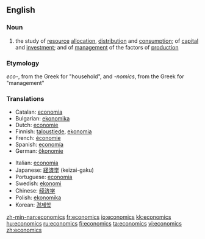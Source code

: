 ==English==
{{wikipedia}}

===Noun===
{{en-noun|-}}

# {{cattag|Social sciences}} the study of [[resource]] [[allocation]], [[distribution]] and [[consumption]]; of [[capital]] and [[investment]]; and of [[management]] of the factors of [[production]]

===Etymology===

<i>eco-</i>, from the Greek for "household", and <i>-nomics</i>, from the Greek for "management"

===Translations===
{{top}}
*Catalan: [[economia]] {{f}}
*Bulgarian: [[ekonomika]]
*Dutch: [[economie]]
*Finnish: [[taloustiede]], [[ekonomia]]
*French: [[économie]]
*Spanish: [[economía]]
*German: [[ökonomie]] {{f}}
{{mid}}
*Italian: [[economia]] {{f}}
*Japanese: [[経済学]] (keizai-gaku)
*Portuguese: [[economia]]
*Swedish: [[ekonomi]]
*Chinese: [[经济学]]
*Polish: [[ekonomika]]
*Korean: [[경제학]]
{{bottom}}

[[zh-min-nan:economics]]
[[fr:economics]]
[[io:economics]]
[[kk:economics]]
[[hu:economics]]
[[ru:economics]]
[[fi:economics]]
[[ta:economics]]
[[vi:economics]]
[[zh:economics]]